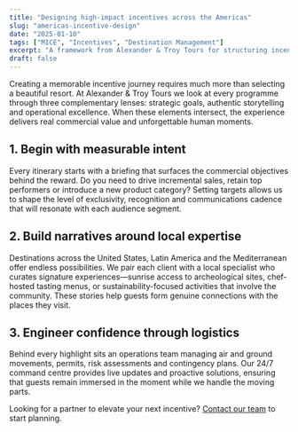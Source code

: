 ```yaml
---
title: "Designing high-impact incentives across the Americas"
slug: "americas-incentive-design"
date: "2025-01-10"
tags: ["MICE", "Incentives", "Destination Management"]
excerpt: "A framework from Alexander & Troy Tours for structuring incentive programmes that deliver measurable business results."
draft: false
---
```


Creating a memorable incentive journey requires much more than selecting a beautiful resort. At Alexander & Troy Tours we look at every programme through three complementary lenses: strategic goals, authentic storytelling and operational excellence. When these elements intersect, the experience delivers real commercial value and unforgettable human moments.

## 1. Begin with measurable intent

Every itinerary starts with a briefing that surfaces the commercial objectives behind the reward. Do you need to drive incremental sales, retain top performers or introduce a new product category? Setting targets allows us to shape the level of exclusivity, recognition and communications cadence that will resonate with each audience segment.

## 2. Build narratives around local expertise

Destinations across the United States, Latin America and the Mediterranean offer endless possibilities. We pair each client with a local specialist who curates signature experiences—sunrise access to archeological sites, chef-hosted tasting menus, or sustainability-focused activities that involve the community. These stories help guests form genuine connections with the places they visit.

## 3. Engineer confidence through logistics

Behind every highlight sits an operations team managing air and ground movements, permits, risk assessments and contingency plans. Our 24/7 command centre provides live updates and proactive solutions, ensuring that guests remain immersed in the moment while we handle the moving parts.

Looking for a partner to elevate your next incentive? [Contact our team](/contact) to start planning.
